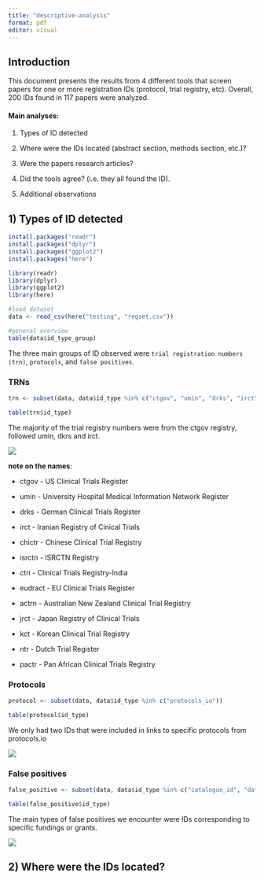 ```yaml
---
title: "descriptive-analysis"
format: pdf
editor: visual
---
```


## Introduction

This document presents the results from 4 different tools that screen papers for one or more registration IDs (protocol, trial registry, etc). Overall, 200 IDs found in 117 papers were analyzed.

#### Main analyses: 

1.  Types of ID detected

2.  Where were the IDs located (abstract section, methods section, etc.)?

3.  Were the papers research articles?

4.  Did the tools agree? (i.e. they all found the ID).

5.  Additional observations

## 1) Types of ID detected

```r

install.packages("readr")
install.packages("dplyr")
install.packages("ggplot2")
install.packages("here")

```

```r

library(readr)
library(dplyr)
library(ggplot2)
library(here)

#load dataset
data <- read_csv(here("testing", "regset.csv"))

#general overview
table(data$id_type_group)
```

The three main groups of ID observed were `trial registration numbers (trn)`, `protocols`, and `false positives`.

### TRNs

```r

trn <- subset(data, data$id_type %in% c("ctgov", "umin", "drks", "irct", "chictr", "isrctn","ctri", "eudract", "actrn", "jrct", "kct", "ntr", "pactr"))

table(trn$id_type)
```

The majority of the trial registry numbers were from the ctgov registry, followed umin, dkrs and irct.

![](images/Picture 3.png)

**note on the names**:

-   ctgov - US Clinical Trials Register

-   umin - University Hospital Medical Information Network Register

-   drks - German Clinical Trials Register

-   irct - Iranian Registry of Cinical Trials

-   chictr - Chinese Clinical Trial Registry

-   isrctn - ISRCTN Registry

-   ctri - Clinical Trials Registry-India

-   eudract - EU Clinical Trials Register

-   actrn - Australian New Zealand Clinical Trial Registry

-   jrct - Japan Registry of Clinical Trials

-   kct - Korean Clinical Trial Registry

-   ntr - Dutch Trial Register

-   pactr - Pan African Clinical Trials Registry

### Protocols

```r

protocol <- subset(data, data$id_type %in% c("protocols_io"))

table(protocol$id_type)
```

We only had two IDs that were included in links to specific protocols from protocols.io

![](images/Picture 1.png)

### False positives

```r

false_positive <- subset(data, data$id_type %in% c("catalogue_id", "datapoint", "drug_id", "funding_id", "medical_acronym", "medical_device"))

table(false_positive$id_type)
```

The main types of false positives we encounter were IDs corresponding to specific fundings or grants.

![](images/Picture 2.png)

## 2) Where were the IDs located?
